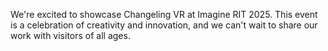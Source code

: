 We're excited to showcase Changeling VR at Imagine RIT 2025. This event is a celebration of creativity and innovation, and we can't wait to share our work with visitors of all ages.
